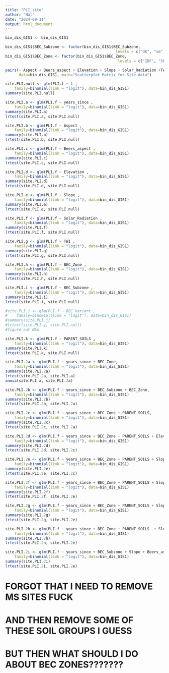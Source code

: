 ```yaml
---
title: "PLI_site"
author: "Nat"
date: "2024-09-11"
output: html_document
---
```


```r

bin_dis_GIS1 <- bin_dis_GIS1

bin_dis_GIS1$BEC_Subzone <- factor(bin_dis_GIS1$BEC_Subzone, 
                                                 levels = c("dk", "xm", "dc", "mk", "xc"))
bin_dis_GIS1$BEC_Zone <- factor(bin_dis_GIS1$BEC_Zone,
                                                  levels = c("IDF", "SBPS"))


```


```r
pairs(~ Aspect + Beers_aspect + Elevation + Slope + Solar_Radiation +TWI, 
      data=bin_dis_GIS1, main="Scatterplot Matrix for Site data")
```


```r
site.PLI.null <- glm(PLI.f ~ 1 ,
    family=binomial(link = "logit"), data=bin_dis_GIS1)
summary(site.PLI.null)

site.PLI.a <- glm(PLI.f ~ years_since ,
    family=binomial(link = "logit"), data=bin_dis_GIS1)
summary(site.PLI.a)
lrtest(site.PLI.a, site.PLI.null)

site.PLI.b <- glm(PLI.f ~ Aspect ,
    family=binomial(link = "logit"), data=bin_dis_GIS1)
summary(site.PLI.b)
lrtest(site.PLI.b, site.PLI.null)

site.PLI.c <- glm(PLI.f ~ Beers_aspect ,
    family=binomial(link = "logit"), data=bin_dis_GIS1)
summary(site.PLI.c)
lrtest(site.PLI.c, site.PLI.null)

site.PLI.d <- glm(PLI.f ~ Elevation ,
    family=binomial(link = "logit"), data=bin_dis_GIS1)
summary(site.PLI.d)
lrtest(site.PLI.d, site.PLI.null)

site.PLI.e <- glm(PLI.f ~ Slope ,
    family=binomial(link = "logit"), data=bin_dis_GIS1)
summary(site.PLI.e)
lrtest(site.PLI.e, site.PLI.null)

site.PLI.f <- glm(PLI.f ~ Solar_Radiation ,
    family=binomial(link = "logit"), data=bin_dis_GIS1)
summary(site.PLI.f)
lrtest(site.PLI.f, site.PLI.null)

site.PLI.g <- glm(PLI.f ~ TWI ,
    family=binomial(link = "logit"), data=bin_dis_GIS1)
summary(site.PLI.g)
lrtest(site.PLI.g, site.PLI.null)

site.PLI.h <- glm(PLI.f ~ BEC_Zone ,
    family=binomial(link = "logit"), data=bin_dis_GIS1)
summary(site.PLI.h)
lrtest(site.PLI.h, site.PLI.null)

site.PLI.i <- glm(PLI.f ~ BEC_Subzone ,
    family=binomial(link = "logit"), data=bin_dis_GIS1)
summary(site.PLI.i)
lrtest(site.PLI.i, site.PLI.null)

#site.PLI.j <- glm(PLI.f ~ BEC_Variant ,
#    family=binomial(link = "logit"), data=bin_dis_GIS1)
#summary(site.PLI.j)
#lrtest(site.PLI.j, site.PLI.null)
#figure out NAs

site.PLI.k <- glm(PLI.f ~ PARENT_SOILS ,
    family=binomial(link = "logit"), data=bin_dis_GIS1)
summary(site.PLI.k)
lrtest(site.PLI.k, site.PLI.null)

```

```r
site.PLI.2a <- glm(PLI.f ~ years_since + BEC_Zone,
    family=binomial(link = "logit"), data=bin_dis_GIS1)
summary(site.PLI.2a)
lrtest(site.PLI.2a, site.PLI.a)
anova(site.PLI.a, site.PLI.2a)

site.PLI.2b <- glm(PLI.f ~ years_since + BEC_Subzone + BEC_Zone,
    family=binomial(link = "logit"), data=bin_dis_GIS1)
summary(site.PLI.2b)
lrtest(site.PLI.2b, site.PLI.2a)

site.PLI.2c <- glm(PLI.f ~ years_since + BEC_Zone + PARENT_SOILS,
    family=binomial(link = "logit"), data=bin_dis_GIS1)
summary(site.PLI.2c)
lrtest(site.PLI.2c, site.PLI.2a)

site.PLI.2d <- glm(PLI.f ~ years_since + BEC_Zone + PARENT_SOILS + Elevation,
    family=binomial(link = "logit"), data=bin_dis_GIS1)
summary(site.PLI.2d)
lrtest(site.PLI.2d, site.PLI.2c)

site.PLI.2e <- glm(PLI.f ~ years_since + BEC_Zone + PARENT_SOILS + Slope,
    family=binomial(link = "logit"), data=bin_dis_GIS1)
summary(site.PLI.2e)
lrtest(site.PLI.2e, site.PLI.2c)

site.PLI.2f <- glm(PLI.f ~ years_since + BEC_Zone + PARENT_SOILS + Slope + Aspect,
    family=binomial(link = "logit"), data=bin_dis_GIS1)
summary(site.PLI.2f)
lrtest(site.PLI.2f, site.PLI.2e)

site.PLI.2g <- glm(PLI.f ~ years_since + BEC_Zone + PARENT_SOILS + Slope + Solar_Radiation,
    family=binomial(link = "logit"), data=bin_dis_GIS1)
summary(site.PLI.2g)
lrtest(site.PLI.2g, site.PLI.2e)

site.PLI.2h <- glm(PLI.f ~ years_since + BEC_Zone + PARENT_SOILS  + Slope + TWI,
    family=binomial(link = "logit"), data=bin_dis_GIS1)
summary(site.PLI.2h)
lrtest(site.PLI.2h, site.PLI.2e)

site.PLI.2i <- glm(PLI.f ~ years_since + BEC_Subzone + Slope + Beers_aspect,
    family=binomial(link = "logit"), data=bin_dis_GIS1)
summary(site.PLI.2i)
lrtest(site.PLI.2i, site.PLI.2e)
```
# FORGOT THAT I NEED TO REMOVE MS SITES FUCK
# AND THEN REMOVE SOME OF THESE SOIL GROUPS I GUESS
# BUT THEN WHAT SHOULD I DO ABOUT BEC ZONES???????
